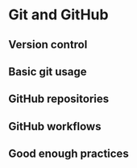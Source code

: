 # Git and GitHub


## Version control


## Basic git usage


## GitHub repositories


## GitHub workflows


## Good enough practices

